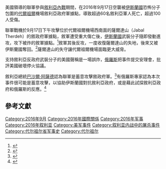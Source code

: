 美國領導的聯軍參與[[敘利亞內戰|敘利亞內戰]]期間，在2016年9月17日空襲被[[伊斯蘭國|伊斯蘭國]]恐怖分子包圍的[[代爾祖爾|代爾祖爾]]機場敘利亞政府軍據點，導致超過60名敘利亞軍人死亡，超過100人受傷。

聯軍戰機於9月17日下午攻擊位於代爾祖爾機場西南面的薩爾達山（Jabal Therdeh）的敘政府軍據點，敘軍遭受重大傷亡後，[[伊斯蘭國|伊斯蘭國]]武裝分子隨即發動進攻，攻下被炸的敘軍據點。<ref name=cn01>{{Cite news |url=http://www.chinanews.com/gj/2016/09-19/8007091.shtml |title=叙停火协议危在旦夕俄美针锋相对 IS趁机抢地盘 |publisher=中新网 |date=2016-09-19 |accessdate=2016-09-24 |archive-date=2016-09-25 |archive-url=https://web.archive.org/web/20160925012952/http://www.chinanews.com/gj/2016/09-19/8007091.shtml |dead-url=no }}</ref>敘軍其後反攻，一度收復薩爾達山的失地，後來又被伊斯蘭國奪回。<ref>{{Cite web |url=https://www.almasdarnews.com/article/battle-deir-ezzor-takes-turn-worse-isis-captures-jabal-thardeh/ |title=Battle for Deir Ezzor takes a turn for the worse as ISIS captures Jabal Thardeh |accessdate=2016-09-24 |archive-date=2016-09-25 |archive-url=https://web.archive.org/web/20160925014949/https://www.almasdarnews.com/article/battle-deir-ezzor-takes-turn-worse-isis-captures-jabal-thardeh/ |dead-url=no }}</ref>薩爾達山的失守讓代爾祖爾機場面臨更大威脅。

支持敘利亞反政府武裝分子的美國聲稱是一場誤炸，[[俄羅斯|俄羅斯]]把事件提交安理會，批評美國破壞停火協議。

敘利亞總統[[巴沙爾·阿薩德|巴沙爾·阿薩德]]認為聯軍是蓄意攻擊敘政府軍。<ref>{{Cite news |url=http://sputniknews.cn/politics/20160919/1020781106.html |title=叙总统称国际联军对叙政府军的袭击是服务于“伊斯兰国”利益的侵略行径 |publisher=俄羅斯衛星網 |date=2016-09-19 |accessdate=2016-09-24 |archive-date=2016-09-20 |archive-url=https://web.archive.org/web/20160920121650/http://sputniknews.cn/politics/20160919/1020781106.html |dead-url=no }}</ref>有俄羅斯專家認為本次事件很可能是蓄意攻擊，以協助伊斯蘭國對抗敘利亞政府，或是藉此試探敘利亞政府和俄羅斯的反應。<ref>{{Cite news |url=http://sputniknews.cn/military/20160920/1020782155.html |title=媒体：美军轰炸叙政府军目标是有意识的挑衅 |publisher=俄羅斯衛星網 |date=2016-09-20 |accessdate=2016-09-24 |archive-date=2016-09-24 |archive-url=https://web.archive.org/web/20160924192555/http://sputniknews.cn/military/20160920/1020782155.html |dead-url=no }}</ref>

==參考文獻==
{{Reflist}}

[[Category:2016年9月|Category:2016年9月]]
[[Category:2016年國際關係|Category:2016年國際關係]]
[[Category:2016年军事|Category:2016年军事]]
[[Category:2016年叙利亚|Category:2016年叙利亚]]
[[Category:美军事件|Category:美军事件]]
[[Category:叙利亚内战中的屠杀事件|Category:叙利亚内战中的屠杀事件]]
[[Category:代尔祖尔省军事史|Category:代尔祖尔省军事史]]
[[Category:代尔祖尔|Category:代尔祖尔]]